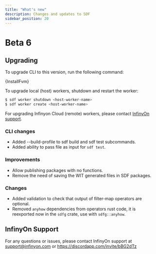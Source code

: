 ```yaml
---
title: "What's new"
description: Changes and updates to SDF
sidebar_position: 20
---
```



# Beta 6

## Upgrading 

To upgrade CLI to this version, run the following command:

<CodeBlock language="bash">{InstallFvm}</CodeBlock>

To upgrade local (host) workers, shutdown and restart the worker:

```bash
$ sdf worker shutdown <host-worker-name>
$ sdf worker create <host-worker-name>
```

For upgrading Infinyon Cloud (remote) workers, please contact [InfinyOn support](#infinyon-support).

### CLI changes

- Added --build-profile to sdf build and sdf test subcommands.
- Added ability to pass file as input for `sdf test`.

### Improvements

- Allow publishing packages with no functions.
- Remove the need of saving the WIT generated files in SDF packages.

### Changes
- Added validation to check that output of filter-map operators are optional.
- Removed `anyhow` dependencies from operators rust code, it is reexported now in the `sdfg` crate, use with `sdfg::anyhow`. 

## InfinyOn Support

For any questions or issues, please contact InfinyOn support at support@infinyon.com  or https://discordapp.com/invite/bBG2dTz
